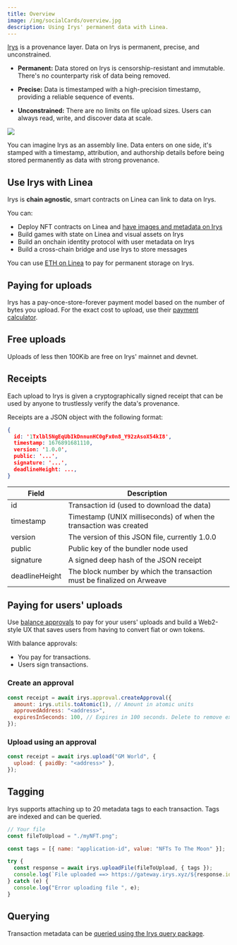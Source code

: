 ```yaml
---
title: Overview
image: /img/socialCards/overview.jpg
description: Using Irys' permanent data with Linea.
---
```


[Irys](https://docs.irys.xyz/) is a provenance layer. Data on Irys is permanent, precise, and unconstrained.

- **Permanent:** Data stored on Irys is censorship-resistant and immutable. There's
    no counterparty risk of data being removed.

- **Precise:** Data is timestamped with a high-precision timestamp, providing
    a reliable sequence of events.

- **Unconstrained:** There are no limits on file upload sizes. Users can always read, write, and
    discover data at scale.

![](/img/docs/build-on-linea/tooling/permanent-data/irys/irys-provenance-layer.gif)

You can imagine Irys as an assembly line. Data enters on one side, it's stamped with a
timestamp, attribution, and authorship details before being stored permanently as data with strong provenance.

## Use Irys with Linea

Irys is **chain agnostic**, smart contracts on Linea can link to data on Irys.

You can:

- Deploy NFT contracts on Linea and [have images and metadata on Irys](/developers/guides/community/irys/irys-nfts)
- Build games with state on Linea and visual assets on Irys
- Build an onchain identity protocol with user metadata on Irys
- Build a cross-chain bridge and use Irys to store messages

You can use [ETH on Linea](https://arweave-tools.irys.xyz/overview/supported-tokens) to pay for permanent storage on Irys.

## Paying for uploads

Irys has a pay-once-store-forever payment model based on the number of bytes you upload. For the exact
cost to upload, use their [payment calculator](https://arweave-tools.irys.xyz/overview/cost-to-upload).

## Free uploads

Uploads of less then 100Kib are free on Irys' mainnet and devnet.

## Receipts

Each upload to Irys is given a cryptographically signed receipt that can be used by anyone to trustlessly
verify the data's provenance.

Receipts are a JSON object with the following format:

```json
{
  id: '1Txlbl5NgEqUbIkDnnunHC0gFx0n8_Y92zAsoX54kI8',
  timestamp: 1676891681110,
  version: '1.0.0',
  public: '...',
  signature: '...',
  deadlineHeight: ...,
}
```

| Field          | Description                                                            |
|----------------|------------------------------------------------------------------------|
| id             | Transaction id (used to download the data)                             |
| timestamp      | Timestamp (UNIX milliseconds) of when the transaction was created      |
| version        | The version of this JSON file, currently 1.0.0                         |
| public         | Public key of the bundler node used                                    |
| signature      | A signed deep hash of the JSON receipt                                 |
| deadlineHeight | The block number by which the transaction must be finalized on Arweave |

## Paying for users' uploads

Use [balance approvals](https://arweave-tools.irys.xyz/irys-sdk/balance-approvals) to pay for
your users' uploads and build a Web2-style UX that saves users from having to convert fiat or own tokens.

With balance approvals:

- You pay for transactions.
- Users sign transactions.

### Create an approval

```js
const receipt = await irys.approval.createApproval({
  amount: irys.utils.toAtomic(1), // Amount in atomic units
  approvedAddress: "<address>",
  expiresInSeconds: 100, // Expires in 100 seconds. Delete to remove expiration.
});
```

### Upload using an approval

```js
const receipt = await irys.upload("GM World", {
  upload: { paidBy: "<address>" },
});
```

## Tagging

Irys supports attaching up to 20 metadata tags to each transaction. Tags are indexed and can be queried.

```js
// Your file
const fileToUpload = "./myNFT.png";

const tags = [{ name: "application-id", value: "NFTs To The Moon" }];

try {
  const response = await irys.uploadFile(fileToUpload, { tags });
  console.log(`File uploaded ==> https://gateway.irys.xyz/${response.id}`);
} catch (e) {
  console.log("Error uploading file ", e);
}
```

## Querying

Transaction metadata can be [queried using the Irys query package](/developers/tooling/permanent-data/irys/irys-query-package).
